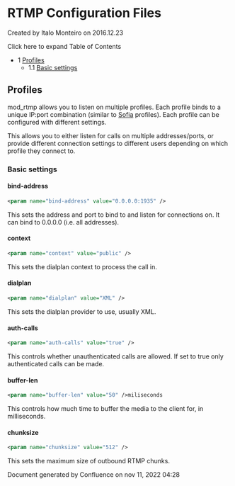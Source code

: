 
# RTMP Configuration Files 

 Created by  Italo Monteiro on 2016.12.23

Click here to expand Table of Contents

* 1 [Profiles](#profiles)  
   * 1.1 [Basic settings](#basic-settings)

## Profiles

mod\_rtmp allows you to listen on multiple profiles. Each profile binds to a unique IP:port combination (similar to [Sofia](../Configuration/Sofia-SIP-Stack/index.mdx#faq) profiles). Each profile can be configured with different settings.

This allows you to either listen for calls on multiple addresses/ports, or provide different connection settings to different users depending on which profile they connect to.

### Basic settings

#### bind-address

```xml
<param name="bind-address" value="0.0.0.0:1935" />
```

This sets the address and port to bind to and listen for connections on. It can bind to 0.0.0.0 (i.e. all addresses).

#### context

```xml
<param name="context" value="public" />
```

This sets the dialplan context to process the call in.

#### dialplan

```xml
<param name="dialplan" value="XML" />
```

This sets the dialplan provider to use, usually XML.

#### auth-calls

```xml
<param name="auth-calls" value="true" />
```

This controls whether unauthenticated calls are allowed. If set to true only authenticated calls can be made.

#### buffer-len

```xml
<param name="buffer-len" value="50" />miliseconds
```

This controls how much time to buffer the media to the client for, in milliseconds.

#### chunksize

```xml
<param name="chunksize" value="512" />
```

This sets the maximum size of outbound RTMP chunks.

Document generated by Confluence on nov 11, 2022 04:28
